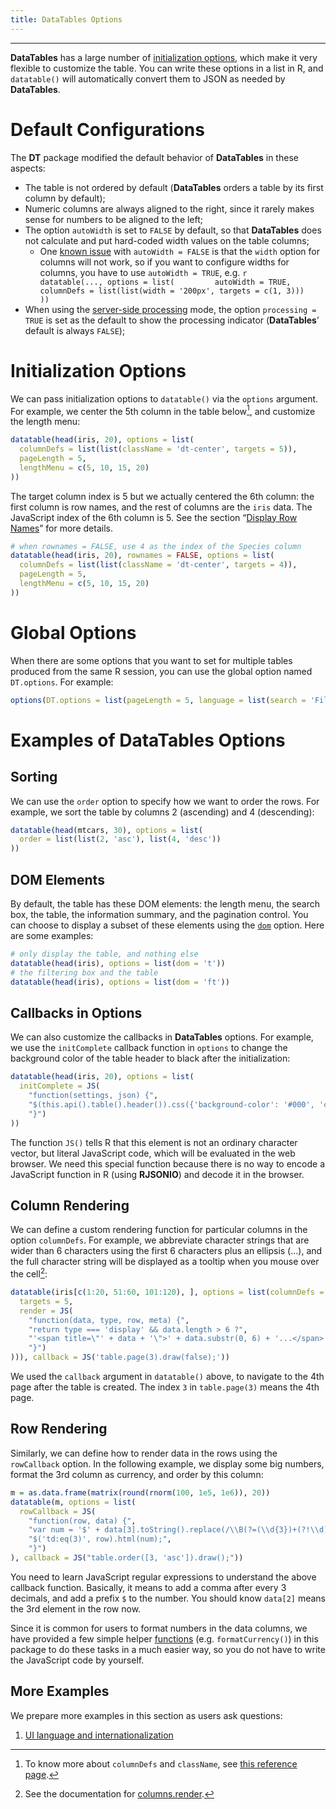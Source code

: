 ```yaml
---
title: DataTables Options
---
```


---

**DataTables** has a large number of [initialization options](http://datatables.net/reference/option), which make it very flexible to customize the table. You can write these options in a list in R, and `datatable()` will automatically convert them to JSON as needed by **DataTables**.

# Default Configurations

The **DT** package modified the default behavior of **DataTables** in these aspects:

- The table is not ordered by default (**DataTables** orders a table by its first column by default);
- Numeric columns are always aligned to the right, since it rarely makes sense for numbers to be aligned to the left;
- The option `autoWidth` is set to `FALSE` by default, so that **DataTables** does not calculate and put hard-coded width values on the table columns;
    - One [known issue](https://github.com/rstudio/DT/issues/29) with `autoWidth = FALSE` is that the `width` option for columns will not work, so if you want to configure widths for columns, you have to use `autoWidth = TRUE`, e.g.
        ```r
        datatable(..., options = list(
          autoWidth = TRUE,
          columnDefs = list(list(width = '200px', targets = c(1, 3)))
        ))
        ```
- When using the [server-side processing](server.html) mode, the option `processing = TRUE` is set as the default to show the processing indicator (**DataTables**' default is always `FALSE`);

# Initialization Options

We can pass initialization options to `datatable()` via the `options` argument. For example, we center the 5th column in the table below^[To know more about `columnDefs` and `className`, see [this reference page](http://datatables.net/reference/option/columns.className).], and customize the length menu:

```r
datatable(head(iris, 20), options = list(
  columnDefs = list(list(className = 'dt-center', targets = 5)),
  pageLength = 5,
  lengthMenu = c(5, 10, 15, 20)
))
```

The target column index is 5 but we actually centered the 6th column: the first column is row names, and the rest of columns are the `iris` data. The JavaScript index of the 6th column is 5. See the section "[Display Row Names](./#display-row-names)" for more details.

```r
# when rownames = FALSE, use 4 as the index of the Species column
datatable(head(iris, 20), rownames = FALSE, options = list(
  columnDefs = list(list(className = 'dt-center', targets = 4)),
  pageLength = 5,
  lengthMenu = c(5, 10, 15, 20)
))
```

# Global Options

When there are some options that you want to set for multiple tables produced from the same R session, you can use the global option named `DT.options`. For example:

```r
options(DT.options = list(pageLength = 5, language = list(search = 'Filter:')))
```

# Examples of DataTables Options

## Sorting

We can use the `order` option to specify how we want to order the rows. For example, we sort the table by columns 2 (ascending) and 4 (descending):

```r
datatable(head(mtcars, 30), options = list(
  order = list(list(2, 'asc'), list(4, 'desc'))
))
```

## DOM Elements

By default, the table has these DOM elements: the length menu, the search box, the table, the information summary, and the pagination control. You can choose to display a subset of these elements using the [`dom`](http://datatables.net/reference/option/dom) option. Here are some examples:

```r
# only display the table, and nothing else
datatable(head(iris), options = list(dom = 't'))
# the filtering box and the table
datatable(head(iris), options = list(dom = 'ft'))
```


## Callbacks in Options

We can also customize the callbacks in **DataTables** options. For example, we use the `initComplete` callback function in `options` to change the background color of the table header to black after the initialization:

```r
datatable(head(iris, 20), options = list(
  initComplete = JS(
    "function(settings, json) {",
    "$(this.api().table().header()).css({'background-color': '#000', 'color': '#fff'});",
    "}")
))
```

The function `JS()` tells R that this element is not an ordinary character vector, but literal JavaScript code, which will be evaluated in the web browser. We need this special function because there is no way to encode a JavaScript function in R (using **RJSONIO**) and decode it in the browser.

## Column Rendering

We can define a custom rendering function for particular columns in the option `columnDefs`. For example, we abbreviate character strings that are wider than 6 characters using the first 6 characters plus an ellipsis (...), and the full character string will be displayed as a tooltip when you mouse over the cell^[See the documentation for [columns.render](http://datatables.net/reference/option/columns.render).]:

```r
datatable(iris[c(1:20, 51:60, 101:120), ], options = list(columnDefs = list(list(
  targets = 5,
  render = JS(
    "function(data, type, row, meta) {",
    "return type === 'display' && data.length > 6 ?",
    "'<span title=\"' + data + '\">' + data.substr(0, 6) + '...</span>' : data;",
    "}")
))), callback = JS('table.page(3).draw(false);'))
```

We used the `callback` argument in `datatable()` above, to navigate to the 4th page after the table is created. The index `3` in `table.page(3)` means the 4th page.

## Row Rendering

Similarly, we can define how to render data in the rows using the `rowCallback` option. In the following example, we display some big numbers, format the 3rd column as currency, and order by this column:

```r
m = as.data.frame(matrix(round(rnorm(100, 1e5, 1e6)), 20))
datatable(m, options = list(
  rowCallback = JS(
    "function(row, data) {",
    "var num = '$' + data[3].toString().replace(/\\B(?=(\\d{3})+(?!\\d))/g, ',');",
    "$('td:eq(3)', row).html(num);",
    "}")
), callback = JS("table.order([3, 'asc']).draw();"))
```

You need to learn JavaScript regular expressions to understand the above callback function. Basically, it means to add a comma after every 3 decimals, and add a prefix `$` to the number. You should know `data[2]` means the 3rd element in the row now.

Since it is common for users to format numbers in the data columns, we have provided a few simple helper [functions](functions.html) (e.g. `formatCurrency()`) in this package to do these tasks in a much easier way, so you do not have to write the JavaScript code by yourself.

## More Examples

We prepare more examples in this section as users ask questions:

1. [UI language and internationalization](004-i18n.html)
